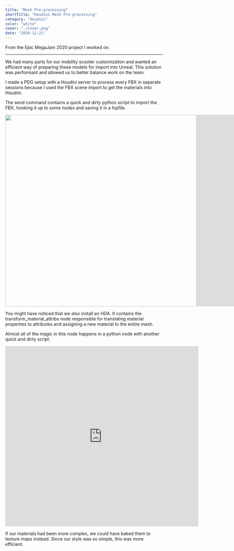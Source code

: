 ```yaml
---
title: "Mesh Pre-processing"
shortTitle: "Houdini Mesh Pre-processing"
category: "Houdini"
color: "white"
cover: "./cover.png"
date: "2020-12-21"
---
```


From the Epic MegaJam 2020 project I worked on.

---

We had many parts for our mobility scooter customization and wanted an efficient way of preparing these models for import into Unreal.
This solution was performant and allowed us to better balance work on the team.

I made a PDG setup with a Houdini server to process every FBX in separate sessions because I used the FBX scene import to get the materials into Houdini.

The send command contains a quick and dirty python script to import the FBX, hooking it up to some nodes and saving it in a hipfile.


<div style="display: flex">
  <div style="flex-grow: 1">
    <img src={imgPdgNetwork} height="612px" />
  </div>
  <div style="flex-grow: 1">
    <iframe
      src="https://carbon.now.sh/embed?bg=rgba%28255%2C255%2C255%2C1%29&t=vscode&wt=none&l=python&ds=true&dsyoff=0px&dsblur=16px&wc=true&wa=true&pv=20px&ph=20px&ln=false&fl=1&fm=Hack&fs=14px&lh=133%25&si=false&es=1x&wm=false&code=from%2520os%2520import%2520path%250A%250Ahou.hipFile.clear%28True%29%250A%250Ahou.hda.installFile%28%2522%2524HIP%252Fhda%252Ftransform_material_attribs.hdalc%2522%29%250A%250Afbxpath%2520%253D%2520%2522%2560%2540pdg_input%2560%2522%250Afilename%2520%253D%2520path.splitext%28%2522%2560%2540filename%2560%2522%29%255B0%255D%250Amatname%2520%253D%2520%2522MI_%2522%252Bfilename%255B3%253A%255D%250A%250Afbx%2520%253D%2520hou.hipFile.importFBX%28fbxpath%252C%2520%250A%2520%2520%2520%2520convert_into_y_up_coordinate_system%253DTrue%29%255B0%255D%250Amesh%2520%253D%2520fbx.glob%28filename%252B%2522*%2522%29%255B0%255D%250A%250Afilenode%2520%253D%2520mesh.node%28mesh.name%28%29%29%250A%250Atma%2520%253D%2520mesh.createNode%28%2522transform_material_attribs%2522%252C%2520%2522tma%2522%29%250Atma.setFirstInput%28filenode%29%250Atma.parm%28%2522fbxnode%2522%29.set%28fbx.path%28%29%29%250Atma.parm%28%2522newmat%2522%29.set%28matname%29%250Atma.setGenericFlag%28hou.nodeFlag.Display%252C%25201%29%250Atma.setGenericFlag%28hou.nodeFlag.Render%252C%25201%29%250A%250Arop%2520%253D%2520hou.node%28%2522%252Fout%2522%29.createNode%28%27filmboxfbx%27%252C%2520%27output%27%29%250Arop.parm%28%2522startnode%2522%29.set%28fbx.path%28%29%29%250Arop.parm%28%2522sopoutput%2522%29.set%28%2522%2524HIP%252Fexport%252F%2560%2540filename%2560%2522%29%250A%250Ahou.hipFile.save%28%2522%2524HIP%252Fhip%252F%2560%2540filename%2560.hiplc%2522%29"
      style="width: 618px; height: 612px; border:0; transform: scale(1); overflow:hidden;"
      sandbox="allow-scripts allow-same-origin">
    </iframe>
  </div>
</div>

You might have noticed that we also install an HDA. It contains the transform_material_attribs node responsible for translating material properties to attributes and assigning a new material to the entire mesh.

Almost all of the magic in this node happens in a python node with another quick and dirty script.

<iframe
  src="https://carbon.now.sh/embed?bg=rgba%28255%2C255%2C255%2C1%29&t=vscode&wt=none&l=python&ds=true&dsyoff=0px&dsblur=16px&wc=true&wa=true&pv=20px&ph=20px&ln=false&fl=1&fm=Hack&fs=14px&lh=133%25&si=false&es=1x&wm=false&code=node%2520%253D%2520hou.pwd%28%29%250Afbxnode%2520%253D%2520node.node%28%2522..%2522%29.evalParm%28%2522fbxnode%2522%29%250Anewmat%2520%253D%2520node.node%28%2522..%2522%29.evalParm%28%2522newmat%2522%29%250Ageo%2520%253D%2520node.geometry%28%29%250Ageo.addAttrib%28hou.attribType.Prim%252C%2520%2522Cd%2522%252C%2520hou.Vector3%28%280.0%252C%25200.0%252C%25200.0%29%29%29%250Ageo.addAttrib%28hou.attribType.Prim%252C%2520%2522uv2%2522%252C%2520hou.Vector2%28%280.0%252C%25200.0%29%29%29%250A%250Afor%2520prim%2520in%2520geo.prims%28%29%253A%250A%2520%2520%2520%2520materialpath%2520%253D%2520prim.stringAttribValue%28%2522shop_materialpath%2522%29%250A%2520%2520%2520%2520if%2520not%2520materialpath.startswith%28%2522%252Fobj%2522%29%253A%250A%2520%2520%2520%2520%2520%2520%2520%2520materialpath%2520%253D%2520fbxnode%2520%252B%2520%2522%252Fmaterials%252F%2522%2520%252B%2520materialpath%250A%2520%2520%2520%2520materialnode%2520%253D%2520hou.node%28materialpath%29%250A%2520%2520%2520%2520%250A%2520%2520%2520%2520prim.setAttribValue%28%2522Cd%2522%252C%2520%250A%2520%2520%2520%2520%2520%2520%2520%2520hou.Vector3%28%28%250A%2520%2520%2520%2520%2520%2520%2520%2520%2520%2520%2520%2520materialnode.evalParm%28%2522basecolorr%2522%29%252C%250A%2520%2520%2520%2520%2520%2520%2520%2520%2520%2520%2520%2520materialnode.evalParm%28%2522basecolorg%2522%29%252C%250A%2520%2520%2520%2520%2520%2520%2520%2520%2520%2520%2520%2520materialnode.evalParm%28%2522basecolorb%2522%29%252C%250A%2520%2520%2520%2520%2520%2520%2520%2520%29%29%29%250A%2520%2520%2520%2520prim.setAttribValue%28%2522uv2%2522%252C%2520%250A%2520%2520%2520%2520%2520%2520%2520%2520hou.Vector2%28%28%250A%2520%2520%2520%2520%2520%2520%2520%2520%2520%2520%2520%2520materialnode.evalParm%28%2522basecolor_useTexture%2522%29%252C%250A%2520%2520%2520%2520%2520%2520%2520%2520%2520%2520%2520%2520materialnode.evalParm%28%2522metallic%2522%29%252C%250A%2520%2520%2520%2520%2520%2520%2520%2520%29%29%29%250A%2520%2520%2520%2520%250A%2520%2520%2520%2520prim.setAttribValue%28%2522shop_materialpath%2522%252C%2520newmat%29"
  style="width: 70ch; height: 576px; border:0; transform: scale(1); overflow:hidden; margin-left: auto"
  sandbox="allow-scripts allow-same-origin">
</iframe>

If our materials had been more complex, we could have baked them to texture maps instead. Since our style was so simple, this was more efficient.